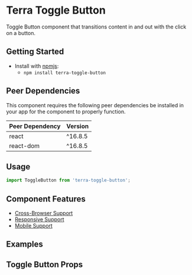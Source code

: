 


<Badge />

# Terra Toggle Button

Toggle Button component that transitions content in and out with the click on a button.

## Getting Started

- Install with [npmjs](https://www.npmjs.com):
  - `npm install terra-toggle-button`

<!-- AUTO-GENERATED-CONTENT:START Peer Dependencies -->
## Peer Dependencies

This component requires the following peer dependencies be installed in your app for the component to properly function.

| Peer Dependency | Version |
|-|-|
| react | ^16.8.5 |
| react-dom | ^16.8.5 |

<!-- AUTO-GENERATED-CONTENT:END -->

## Usage

```jsx
import ToggleButton from 'terra-toggle-button';
```

## Component Features
* [Cross-Browser Support](https://engineering.cerner.com/terra-ui/contributing/terra-ui/component-standards#cross-browser-support)
* [Responsive Support](https://engineering.cerner.com/terra-ui/contributing/terra-ui/component-standards#responsive-support)
* [Mobile Support](https://engineering.cerner.com/terra-ui/contributing/terra-ui/component-standards#mobile-support)

## Examples
<DefaultToggleButton title="Default ToggleButton" />
<AnimatedToggleButton title="isAnimated ToggleButton" />
<OpenCloseTextToggleButton title="Open / Close Button Text ToggleButton" />
<IsIconOnlyToggleButton title="isIconOnly ToggleButton" />
<IsInitiallyOpenToggleButton title="isInitiallyOpen ToggleButton" />
<ButtonAttrsToggleButton title="Custom ToggleButton Button" />
<OpenCloseEventToggleButton title="OnOpen / OnClose Callback ToggleButton" />

## Toggle Button Props
<ToggleButtonPropsTable />